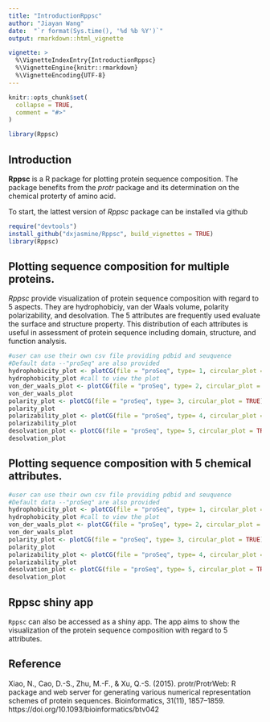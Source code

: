 ```yaml
---
title: "IntroductionRppsc"
author: "Jiayan Wang"
date:  "`r format(Sys.time(), '%d %b %Y')`"
output: rmarkdown::html_vignette

vignette: >
  %\VignetteIndexEntry{IntroductionRppsc}
  %\VignetteEngine{knitr::rmarkdown}
  %\VignetteEncoding{UTF-8}
---
```


```r
knitr::opts_chunk$set(
  collapse = TRUE,
  comment = "#>"
)
```

```r
library(Rppsc)
```

## Introduction

**Rppsc** is a R package for plotting protein sequence composition. The package benefits from the *protr* package and its determination on the chemical proterty of amino acid.

To start, the lattest version of *Rppsc* package can be installed via github 
```r
require("devtools")
install_github("dxjasmine/Rppsc", build_vignettes = TRUE)
library(Rppsc)
```


## Plotting sequence composition for multiple proteins. 
*Rppsc* provide visualization of protein sequence composition with regard to 5 aspects. They are hydrophobiciy, van der Waals volume, polarity
polarizability, and desolvation. The 5 attributes are frequently used evaluate the surface and structure property. This distribution of each attributes is useful in assessment of protein sequence including domain, structure, and function analysis. 


```r
#user can use their own csv file providing pdbid and seuquence
#Default data --"proSeq" are also provided
hydrophobicity_plot <- plotCG(file = "proSeq", type= 1, circular_plot = TRUE)
hydrophobicity_plot #call to view the plot
von_der_waals_plot <- plotCG(file = "proSeq", type= 2, circular_plot = TRUE)
von_der_waals_plot
polarity_plot <- plotCG(file = "proSeq", type= 3, circular_plot = TRUE)
polarity_plot
polarizability_plot <- plotCG(file = "proSeq", type= 4, circular_plot = TRUE)
polarizability_plot
desolvation_plot <- plotCG(file = "proSeq", type= 5, circular_plot = TRUE)
desolvation_plot
```

## Plotting sequence composition with 5 chemical attributes.

```r
#user can use their own csv file providing pdbid and seuquence
#Default data --"proSeq" are also provided
hydrophobicity_plot <- plotCG(file = "proSeq", type= 1, circular_plot = TRUE)
hydrophobicity_plot #call to view the plot
von_der_waals_plot <- plotCG(file = "proSeq", type= 2, circular_plot = TRUE)
von_der_waals_plot
polarity_plot <- plotCG(file = "proSeq", type= 3, circular_plot = TRUE)
polarity_plot
polarizability_plot <- plotCG(file = "proSeq", type= 4, circular_plot = TRUE)
polarizability_plot
desolvation_plot <- plotCG(file = "proSeq", type= 5, circular_plot = TRUE)
desolvation_plot
```

## Rppsc shiny app
`Rppsc` can also be accessed as a shiny app.
The app aims to show the visualization of the protein sequence composition with regard to 5 attributes. 



## Reference
Xiao, N., Cao, D.-S., Zhu, M.-F., & Xu, Q.-S. (2015). protr/ProtrWeb: R package and web server for generating various numerical representation schemes of protein sequences. Bioinformatics, 31(11), 1857–1859. https://doi.org/10.1093/bioinformatics/btv042
